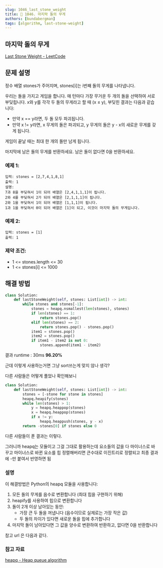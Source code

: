 ```yaml
---
slug: 1046_last_stone_weight
title: 🚀 1046. 마지막 돌의 무게
authors: [bundabergman]
tags: [algorithm, last-stone-weight]
---
```


## 마지막 돌의 무게
[Last Stone Weight - LeetCode](https://leetcode.com/problems/last-stone-weight/description/)

## 문제 설명

정수 배열 stones가 주어지며, stones[i]는 i번째 돌의 무게를 나타냅니다.

우리는 돌을 가지고 게임을 합니다. 매 턴마다 가장 무거운 두 개의 돌을 선택하여 서로 부딪힙니다. x와 y를 각각 두 돌의 무게라고 할 때 (x ≤ y), 부딪힌 결과는 다음과 같습니다:

- 만약 x == y라면, 두 돌 모두 파괴됩니다.
- 만약 x != y라면, x 무게의 돌은 파괴되고, y 무게의 돌은 y - x의 새로운 무게를 갖게 됩니다.

게임이 끝날 때는 최대 한 개의 돌만 남게 됩니다.

마지막에 남은 돌의 무게를 반환하세요. 남은 돌이 없다면 0을 반환하세요.

### 예제 1:
```
입력: stones = [2,7,4,1,8,1]
출력: 1
설명: 
7과 8을 부딪혀서 1이 되어 배열은 [2,4,1,1,1]이 됩니다.
2와 4를 부딪혀서 2가 되어 배열은 [2,1,1,1]이 됩니다.
2와 1을 부딪혀서 1이 되어 배열은 [1,1,1]이 됩니다.
1과 1을 부딪혀서 0이 되어 배열은 [1]이 되고, 이것이 마지막 돌의 무게입니다.
```

### 예제 2:
```
입력: stones = [1]
출력: 1
```

### 제약 조건:
- 1 <= stones.length <= 30
- 1 <= stones[i] <= 1000

## 해결 방법

```python
class Solution:
    def lastStoneWeight(self, stones: List[int]) -> int:
        while stones and stones[-1]:
            stones = heapq.nsmallest(len(stones), stones)
            if len(stones) == 1:
                return stones.pop()
            elif len(stones) == 2:
                return stones.pop() - stones.pop()
            item1 = stones.pop()
            item2 = stones.pop()
            if item1 - item2 is not 0:
                stones.append(item1 - item2)
```

결과 runtime : 30ms **96.20%**

근데 이렇게 사용하는거면 그냥 sort쓰는게 맞지 않나 생각?

다른 사람들은 어떻게 풀었나 확인해보니

```python
class Solution:
    def lastStoneWeight(self, stones: List[int]) -> int:
        stones = [-stone for stone in stones]
        heapq.heapify(stones)
        while len(stones) > 1:
            y = heapq.heappop(stones)
            x = heapq.heappop(stones)
            if x != y:
                heapq.heappush(stones, y - x)
        return -stones[0] if stones else 0
```

다른 사람들이 푼 결과는 이렇다. 

그러니까 heapq는 모듈이고 그걸 그대로 활용하는데 요소들의 값을 다 마이너스로 바꾸고 마이너스로 바뀐 요소를 힙 정렬해버리면 큰수대로 이진트리로 정렬되고 최종 결과에 -만 붙여서 반영하면 됨

### 설명
이 해결방법은 Python의 heapq 모듈을 사용합니다:

1. 모든 돌의 무게를 음수로 변환합니다 (최대 힙을 구현하기 위해)
2. heapify를 사용하여 힙으로 변환합니다
3. 돌이 2개 이상 남아있는 동안:
   - 가장 큰 두 돌을 꺼냅니다 (음수이므로 실제로는 가장 작은 값)
   - 두 돌의 차이가 있다면 새로운 돌을 힙에 추가합니다
4. 마지막 돌이 남아있다면 그 값을 양수로 변환하여 반환하고, 없다면 0을 반환합니다

참고 url 은 다음과 같다. 

### 참고 자료
[heapq - Heap queue algorithm](https://docs.python.org/ko/3/library/heapq.html#heapq.heapify)
